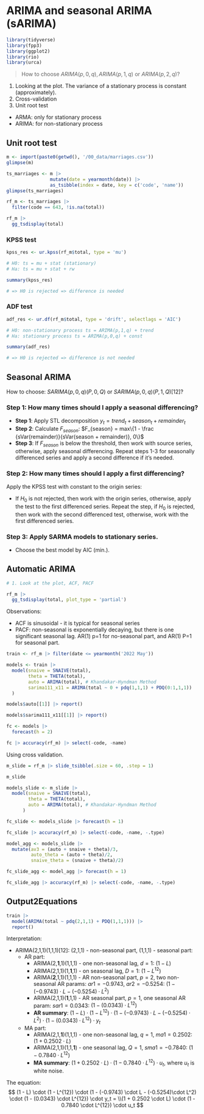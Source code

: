 # ARIMA and seasonal ARIMA (sARIMA)

```r

library(tidyverse)
library(fpp3)
library(ggplot2)
library(rio)
library(urca)

```

> How to choose $ARIMA(p,0,q), ARIMA(p,1,q)$ or $ARIMA(p,2,q)$?

1.  Looking at the plot. The variance of a stationary process is
    constant (approximately).
2.  Cross-validation
3.  Unit root test

-   ARMA: only for stationary process
-   ARIMA: for non-stationary process

## Unit root test

```r
m <- import(paste0(getwd(), '/00_data/marriages.csv'))
glimpse(m)
```

```r
ts_marriages <- m |>
                mutate(date = yearmonth(date)) |>
                as_tsibble(index = date, key = c('code', 'name'))
glimpse(ts_marriages)

```

```r

rf_m <- ts_marriages |>
  filter(code == 643, !is.na(total))

```

```r

rf_m |>
  gg_tsdisplay(total)

```

### KPSS test

```r

kpss_res <- ur.kpss(rf_m$total, type = 'mu')

# H0: ts = mu + stat (stationary)
# Ha: ts = mu + stat + rw

summary(kpss_res)

# => H0 is rejected => difference is needed

```

### ADF test

```r

adf_res <- ur.df(rf_m$total, type = 'drift', selectlags = 'AIC')

# H0: non-stationary process ts = ARIMA(p,1,q) + trend
# Ha: stationary process ts = ARIMA(p,0,q) + const

summary(adf_res)

# => H0 is rejected => difference is not needed

```

## Seasonal ARIMA

How to choose: $SARIMA(p, 0, q)(P, 0 , Q)$ or
$SARIMA(p, 0, q)(P, 1 , Q)[12]$?

### **Step 1**: How many times should I apply a seasonal differencing? {-}

-   **Step 1**: Apply STL decomposition
    $y_t = trend_t + season_t + remainder_t$
-   **Step 2**: Calculate $F_{season}$:
    $F_{season} = max\{1 - \frac {sVar(remainder)}{sVar(season + remainder)}, 0\}$
-   **Step 3**: If $F_{season}$ is below the threshold, then work with
    source series, otherwise, apply seasonal differencing. Repeat steps
    1-3 for seasonally differenced series and apply a second difference
    if it's needed.

### **Step 2**: How many times should I apply a first differencing? {-}

Apply the KPSS test with constant to the origin series:

-   If $H_0$ is not rejected, then work with the origin series,
    otherwise, apply the test to the first differenced series. Repeat
    the step, if $H_0$ is rejected, then work with the second
    differenced test, otherwise, work with the first differenced series.

### **Step 3**: Apply SARMA models to stationary series. {-}

-   Choose the best model by AIC (min.).

## Automatic ARIMA

```r

# 1. Look at the plot, ACF, PACF

rf_m |>
  gg_tsdisplay(total, plot_type = 'partial')

```

Observations:

-   ACF is sinusoidal - it is typical for seasonal series
-   PACF: non-seasonal is exponentially decaying, but there is one
    significant seasonal lag. AR(1) p=1 for no-seasonal part, and AR(1)
    P=1 for seasonal part.

```r

train <- rf_m |> filter(date <= yearmonth('2022 May'))

models <- train |>
  model(snaive = SNAIVE(total),
        theta = THETA(total),
        auto = ARIMA(total), # Khandakar-Hyndman Method
        sarima111_x11 = ARIMA(total ~ 0 + pdq(1,1,1) + PDQ(0:1,1,1))
  )

```

```r

models$auto[[1]] |> report()

```

```r

models$sarima111_x11[[1]] |> report()

```

```r

fc <- models |>
  forecast(h = 2)

```

```r

fc |> accuracy(rf_m) |> select(-code, -name)

```

Using cross validation.

```r

m_slide = rf_m |> slide_tsibble(.size = 60, .step = 1)

m_slide

```

```r

models_slide <- m_slide |>
  model(snaive = SNAIVE(total),
        theta = THETA(total),
        auto = ARIMA(total), # Khandakar-Hyndman Method
      )

```

```r

fc_slide <- models_slide |> forecast(h = 1)

fc_slide |> accuracy(rf_m) |> select(-code, -name, -.type)

```

```r

model_agg <- models_slide |> 
  mutate(av3 = (auto + snaive + theta)/3,
         auto_theta = (auto + theta)/2,
         snaive_theta = (snaive + theta)/2)

```

```r

fc_slide_agg <- model_agg |> forecast(h = 1)

fc_slide_agg |> accuracy(rf_m) |> select(-code, -name, -.type)

```

## Output2Equations

```r

train |>
  model(ARIMA(total ~ pdq(2,1,1) + PDQ(1,1,1))) |>
  report()

```

Interpretation:

-   ARIMA(2,1,1)(1,1,1)[12]: (2,1,1) - non-seasonal part, (1,1,1) -
    seasonal part:
    -   AR part:
        -   ARIMA(2,**1**,1)(1,1,1) - one non-seasonal lag, $d=1$:
            $(1 - L)$
        -   ARIMA(2,1,1)(1,**1**,1) - on seasonal lag, $D=1$:
            $(1 - L^{12})$
        -   ARIMA(**2**,1,1)(1,1,1) - AR non-seasonal part, $p=2$, two
            non-seasonal AR params: $ar1 = -0.9743$, $ar2 = -0.5254$:
            $(1 - (-0.9743) \cdot L - (-0.5254)\cdot L^2)$
        -   ARIMA(2,1,1)(**1**,1,1) - AR seasonal part, $p=1$, one
            seasonal AR param: $sar1 = 0.0343$:
            $(1 - (0.0343) \cdot L^{12})$
        -   **AR summary**:
            $(1 - L) \cdot (1 - L^{12}) \cdot (1 - (-0.9743) \cdot L - (-0.5254)\cdot L^2) \cdot (1 - (0.0343) \cdot L^{12}) \cdot y_t$
    -   MA part:
        -   ARIMA(2,1,**1**)(1,1,1) - one non-seasonal lag, $q=1$,
            $ma1 = 0.2502$: $(1 + 0.2502 \cdot L)$
        -   ARIMA(2,1,1)(1,1,**1**) - one seasonal lag, $Q=1$,
            $sma1 = -0.7840$: $(1 - 0.7840 \cdot L^{12})$
        -   **MA summary**:
            $(1 + 0.2502 \cdot L) \cdot (1 - 0.7840 \cdot L^{12}) \cdot u_t$,
            where $u_t$ is white noise.

The equation: $$
(1 - L) \cdot (1 - L^{12}) \cdot (1 - (-0.9743) \cdot L - (-0.5254)\cdot L^2) \cdot (1 - (0.0343) \cdot L^{12}) \cdot y_t = \\(1 + 0.2502 \cdot L) \cdot (1 - 0.7840 \cdot L^{12}) \cdot u_t
$$
